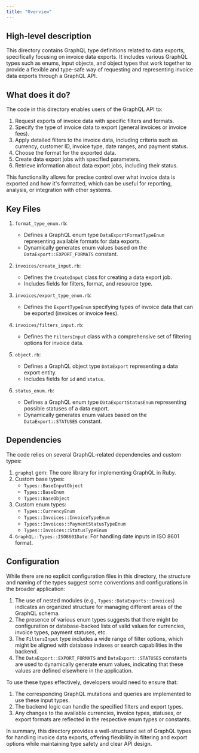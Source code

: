 ```yaml
---
title: "Overview"
---
```


## High-level description
This directory contains GraphQL type definitions related to data exports, specifically focusing on invoice data exports. It includes various GraphQL types such as enums, input objects, and object types that work together to provide a flexible and type-safe way of requesting and representing invoice data exports through a GraphQL API.

## What does it do?
The code in this directory enables users of the GraphQL API to:

1. Request exports of invoice data with specific filters and formats.
2. Specify the type of invoice data to export (general invoices or invoice fees).
3. Apply detailed filters to the invoice data, including criteria such as currency, customer ID, invoice type, date ranges, and payment status.
4. Choose the format for the exported data.
5. Create data export jobs with specified parameters.
6. Retrieve information about data export jobs, including their status.

This functionality allows for precise control over what invoice data is exported and how it's formatted, which can be useful for reporting, analysis, or integration with other systems.

## Key Files

1. `format_type_enum.rb`:
   - Defines a GraphQL enum type `DataExportFormatTypeEnum` representing available formats for data exports.
   - Dynamically generates enum values based on the `DataExport::EXPORT_FORMATS` constant.

2. `invoices/create_input.rb`:
   - Defines the `CreateInput` class for creating a data export job.
   - Includes fields for filters, format, and resource type.

3. `invoices/export_type_enum.rb`:
   - Defines the `ExportTypeEnum` specifying types of invoice data that can be exported (invoices or invoice fees).

4. `invoices/filters_input.rb`:
   - Defines the `FiltersInput` class with a comprehensive set of filtering options for invoice data.

5. `object.rb`:
   - Defines a GraphQL object type `DataExport` representing a data export entity.
   - Includes fields for `id` and `status`.

6. `status_enum.rb`:
   - Defines a GraphQL enum type `DataExportStatusEnum` representing possible statuses of a data export.
   - Dynamically generates enum values based on the `DataExport::STATUSES` constant.

## Dependencies
The code relies on several GraphQL-related dependencies and custom types:

1. `graphql` gem: The core library for implementing GraphQL in Ruby.
2. Custom base types:
   - `Types::BaseInputObject`
   - `Types::BaseEnum`
   - `Types::BaseObject`
3. Custom enum types:
   - `Types::CurrencyEnum`
   - `Types::Invoices::InvoiceTypeEnum`
   - `Types::Invoices::PaymentStatusTypeEnum`
   - `Types::Invoices::StatusTypeEnum`
4. `GraphQL::Types::ISO8601Date`: For handling date inputs in ISO 8601 format.

## Configuration
While there are no explicit configuration files in this directory, the structure and naming of the types suggest some conventions and configurations in the broader application:

1. The use of nested modules (e.g., `Types::DataExports::Invoices`) indicates an organized structure for managing different areas of the GraphQL schema.
2. The presence of various enum types suggests that there might be configuration or database-backed lists of valid values for currencies, invoice types, payment statuses, etc.
3. The `FiltersInput` type includes a wide range of filter options, which might be aligned with database indexes or search capabilities in the backend.
4. The `DataExport::EXPORT_FORMATS` and `DataExport::STATUSES` constants are used to dynamically generate enum values, indicating that these values are defined elsewhere in the application.

To use these types effectively, developers would need to ensure that:

1. The corresponding GraphQL mutations and queries are implemented to use these input types.
2. The backend logic can handle the specified filters and export types.
3. Any changes to the available currencies, invoice types, statuses, or export formats are reflected in the respective enum types or constants.

In summary, this directory provides a well-structured set of GraphQL types for handling invoice data exports, offering flexibility in filtering and export options while maintaining type safety and clear API design.